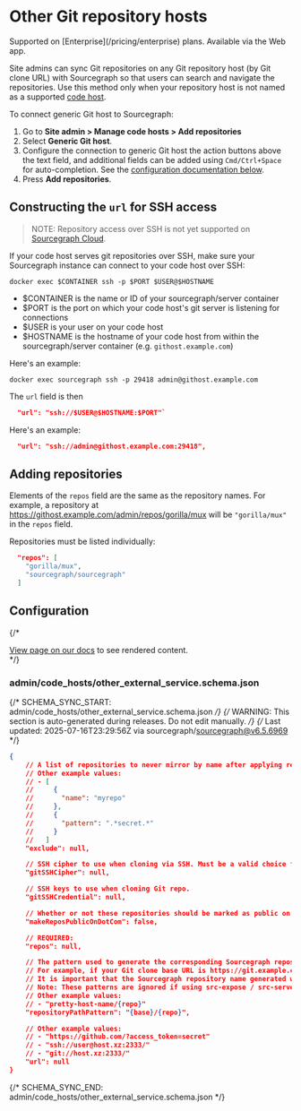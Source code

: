 # Other Git repository hosts

<TierCallout>
  Supported on [Enterprise](/pricing/enterprise) plans.
  <user>
    Available via the Web app.
  </user>
</TierCallout>

Site admins can sync Git repositories on any Git repository host (by Git clone URL) with Sourcegraph so that users can search and navigate the repositories. Use this method only when your repository host is not named as a supported [code host](/admin/code_hosts/).

To connect generic Git host to Sourcegraph:

1. Go to **Site admin > Manage code hosts > Add repositories**
1. Select **Generic Git host**.
1. Configure the connection to generic Git host the action buttons above the text field, and additional fields can be added using `Cmd/Ctrl+Space` for auto-completion. See the [configuration documentation below](#configuration).
1. Press **Add repositories**.

## Constructing the `url` for SSH access

>NOTE: Repository access over SSH is not yet supported on [Sourcegraph Cloud](/cloud/).

If your code host serves git repositories over SSH, make sure your Sourcegraph instance can connect to your code host over SSH:

```
docker exec $CONTAINER ssh -p $PORT $USER@$HOSTNAME
```

- $CONTAINER is the name or ID of your sourcegraph/server container
- $PORT is the port on which your code host's git server is listening for connections
- $USER is your user on your code host
- $HOSTNAME is the hostname of your code host from within the sourcegraph/server container (e.g. `githost.example.com`)

Here's an example:

```
docker exec sourcegraph ssh -p 29418 admin@githost.example.com
```

The `url` field is then

```json
  "url": "ssh://$USER@$HOSTNAME:$PORT"`
```

Here's an example:

```json
  "url": "ssh://admin@githost.example.com:29418",
```

## Adding repositories

Elements of the `repos` field are the same as the repository names. For example, a repository at https://githost.example.com/admin/repos/gorilla/mux will be `"gorilla/mux"` in the `repos` field.

Repositories must be listed individually:

```json
  "repos": [
    "gorilla/mux",
    "sourcegraph/sourcegraph"
  ]
```

## Configuration

{/* <div markdown-func=jsonschemadoc jsonschemadoc:path="admin/code_hosts/other_external_service.schema.json">[View page on our docs](/admin/code_hosts/other) to see rendered content.</div> */}

### admin/code_hosts/other_external_service.schema.json

{/* SCHEMA_SYNC_START: admin/code_hosts/other_external_service.schema.json */}
{/* WARNING: This section is auto-generated during releases. Do not edit manually. */}
{/* Last updated: 2025-07-16T23:29:56Z via sourcegraph/sourcegraph@v6.5.6969 */}
```json
{
	// A list of repositories to never mirror by name after applying repositoryPathPattern. Supports excluding by exact name ({"name": "myrepo"}) or regular expression ({"pattern": ".*secret.*"}).
	// Other example values:
	// - [
	//     {
	//       "name": "myrepo"
	//     },
	//     {
	//       "pattern": ".*secret.*"
	//     }
	//   ]
	"exclude": null,

	// SSH cipher to use when cloning via SSH. Must be a valid choice from `ssh -Q cipher`.
	"gitSSHCipher": null,

	// SSH keys to use when cloning Git repo.
	"gitSSHCredential": null,

	// Whether or not these repositories should be marked as public on Sourcegraph.com. Defaults to false.
	"makeReposPublicOnDotCom": false,

	// REQUIRED:
	"repos": null,

	// The pattern used to generate the corresponding Sourcegraph repository name for the repositories. In the pattern, the variable "{base}" is replaced with the Git clone base URL host and path, and "{repo}" is replaced with the repository path taken from the `repos` field.
	// For example, if your Git clone base URL is https://git.example.com/repos and `repos` contains the value "my/repo", then a repositoryPathPattern of "{base}/{repo}" would mean that a repository at https://git.example.com/repos/my/repo is available on Sourcegraph at https://sourcegraph.example.com/git.example.com/repos/my/repo.
	// It is important that the Sourcegraph repository name generated with this pattern be unique to this code host. If different code hosts generate repository names that collide, Sourcegraph's behavior is undefined.
	// Note: These patterns are ignored if using src-expose / src-serve.
	// Other example values:
	// - "pretty-host-name/{repo}"
	"repositoryPathPattern": "{base}/{repo}",

	// Other example values:
	// - "https://github.com/?access_token=secret"
	// - "ssh://user@host.xz:2333/"
	// - "git://host.xz:2333/"
	"url": null
}
```
{/* SCHEMA_SYNC_END: admin/code_hosts/other_external_service.schema.json */}
